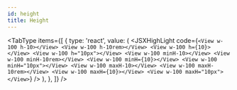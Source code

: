 ```yaml
---
id: height
title: Height
---
```



<Height />

<TabType
  items={[
    {
      type: 'react',
      value: (
        <JSXHighLight
          code={`
<View w-100 h-10></View>
<View w-100 h-10rem></View>
<View w-100 h={10}></View>
<View w-100 h="10px"></View>
<View w-100 minH-10></View>
<View w-100 minH-10rem></View>
<View w-100 minH={10}></View>
<View w-100 minH="10px"></View>
<View w-100 maxH-10></View>
<View w-100 maxH-10rem></View>
<View w-100 maxH={10}></View>
<View w-100 maxH="10px"></View>
`}
        />
      ),
    },
  ]}
/>
